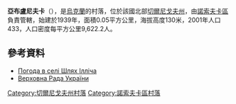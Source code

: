 {{coord|50|53|48|N|31|42|34|E|scale:100000|display=title}}

'''亞布盧尼夫卡'''（{{lang-uk|Яблунівка}}），是[[烏克蘭|烏克蘭]]的村落，位於該國北部[[切爾尼戈夫州|切爾尼戈夫州]]，由[[諾索夫卡區|諾索夫卡區]]負責管轄，始建於1939年，面積0.05平方公里，海拔高度130米，2001年人口433，人口密度每平方公里9,622.2人。

==參考資料==
* [http://weather.in.ua/ua/chernigovskaja/29072 Погода в селі Шлях Ілліча] {{Wayback|url=http://weather.in.ua/ua/chernigovskaja/29072 |date=20161124093057 }}
* [http://w1.c1.rada.gov.ua/pls/zweb2/webproc4_1?pf3511=58788 Верховна Рада України]{{Wayback|url=http://w1.c1.rada.gov.ua/pls/zweb2/webproc4_1?pf3511=58788 |date=20161203114002 }}

[[Category:切爾尼戈夫州村落|Category:切爾尼戈夫州村落]]
[[Category:諾索夫卡區村落|Category:諾索夫卡區村落]]


{{Chernihiv-geo-stub}}